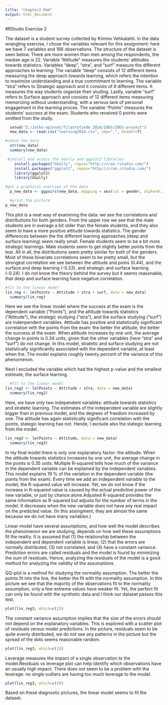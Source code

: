 ---
title: "chapter2.Rmd"
output: html_document
---

#RStudio Exercise 2
  
The dataset is a student survey collected by Kimmo Vehkalahti. In the data wrangling exercise, I chose the variables relevant for this assignment: here we have 7 variables and 166 observations. The structure of the dataset is seen below. There are more women than men among the respondents, the median age is 22. Variable "Attitude" measures the students' attitudes towards statistics. Variables "deep", "stra", and "surf" measure the different approaches to learning: The variable "deep" consists of 12 different items measuring the deep approach towards learning, which refers the intention to maximize understanding and a true commitment to learning. The variable "stra" refers to Strategic approach and it consists of 8 different items. It measures the way students organize their studing. Lastly, variable "surf" refers to Surface approach and consists of 12 different items measuring memorizing without understanding, with a serious lack of personal engagement in the learning proces. The variable "Points" measures the students' success at the exam. Students who received 0 points were omitted from 
the study.
  
```{r} 
  setwd("Z:/Jatko-opinnot/Tilastotiede 2016/IODS/IODS-project")
  new_data <- read.csv("learning2014.csv", sep=",", header=T)
```

```{r}
#check the data
  str(new_data)
  summary(new_data)
```


```{r, message=FALSE, warning=FALSE, results='hide'}
 #install and access the GGally and ggplot2 libraries
    install.packages("GGally", repos="http://cran.rstudio.com/")
    install.packages("ggplot2", repos="http://cran.rstudio.com/")
    library(ggplot2)
    library(GGally)
```

  
```{r}  
#get a graphical overview of the data
  p_new_data <- ggpairs(new_data, mapping = aes(col = gender, alpha=0.3), lower = list(combo = wrap("facethist", bins = 20)))
```


```{r}  
  #print the picture
p_new_data
```

This plot is a neat way of examining the data: we see the correlations and distributions for both genders. From the upper row we see that the male students are in average a bit older than the female students, and they also seem to have a more positive attitude towards statistics. The gender differences between the the different learning approaches (deep and surface learning) seem really small. Female students seem to be a bit more strategic learnings. Male students seem to get slightly better points from the test. All in all, the distributions seem pretty similar for both of the genders. Most of these bivariate correlations seem to be pretty small, but the strongest correlation we see between the attitude and poins (0.44), and the surface and deep learning (-0.33), and strategic and surface learning (-0.24). I do not know the theory behind the survey but it seems reasonable, that deep and surface learning have negative correlation.
  
  
```{r}  
#fit to the linear model
lin_reg <- lm(Points ~ Attitude + stra + surf, data = new_data)
  summary(lin_reg)
```  
Here we see the linear model where the success at the exam is the dependent variable ("Points"), and the attitude 
towards statistics ("Attitude"), the strategic studying ("stra"), and the surface studying ("surf") are indenpendent variables. Attitude has positive and statistically significant correlation with the points from the exam: the better the attitude, the better the success at the exam. When attitude increases by one unit, the average change in points is 0.34 units, given that the other variables (here "stra" and "surf") do not change. In this model, stratetic and surface studying are not statistically significantly  associated with the dependent variable, at least when the. The model explains roughly twenty percent of the variance of this phenomenon.
  
Next I excluded the variable which had the highest p-value and the smallest estimate, the surface learning.
  
```{r}  
  #fit to the linear model
lin_reg2 <- lm(Points ~ Attitude + stra, data = new_data)
  summary(lin_reg2)
```
  
Here, we have only two independent variables: attitude towards statistics and stratetic learning. The estimates of 
the independent variable are slightly bigger than in previous model, and the degrees of freedom increased by one.
The attitude has again statistically significant correlation with the points, stategic learning has not. Hende, I 
exclude also the stategic learning from the model.
  
```{r}  
lin_reg3 <- lm(Points ~ Attitude, data = new_data)
  summary(lin_reg3)
```  

In my final model there is only one explanatory factor: the attitude. When the attitude towards statistics increases 
by one unit, the average change in the points is 0.35 units. Multiple R-squared tells how much of the variance in 
the dependent variable can be explained by the independent variables. This model explains 19 % of the variation in the
dependent variable (the points from the exam). Every time we add an independent variable to the model, the R-squared 
value will increase. Yet, we do not know if the increase in R-squared value is caused by the actual predictive power
of the new variable, or just by chance alone.Adjusted R-squared provides the same information as R-squared but adjusts for the number of terms in the model. It decreases when the new variable does not have any real impact on the predicted value. (In this assingment, they are almost the same because we do not have many variables.) 
  
Linear model have several assumptions, and how well the model describes the phenomenon we are studying, depends on how well these assumptions fit the reality. It is assumed that (1) the relationship between the independent and dependent variable is linear, (2) that the errors are normally distributed, (3) not correlated, and (4) have a constant variance. Prediction errors are called residuals and the model is found by minimizing the sum of residuals. Hence, analyzing the residuals of the model is a good method for analyzing the validity of the assumptions.
  
QQ-plot is a method for studying the normality assumption. The better the points fit into the line, the better the fit with the normality assumption. In this picture we see that the majority of the observations fit to the normality assumption, only a few extreme values have weaker fit. Yet, the perfect fit can only be found with the synthetic data and I think our dataset passes this test.
  
```{r}  
plot(lin_reg3, which=c(2))
```

The constant variance assumption implies that the size of the errors should not depend on the explanatory variables.
This is explored with a scatter plot of residuals versus model predictions. In the picture, residuals seem to be quite evenly distributed, we do not see any patterns in the picture but the spread of the dots seems reasonable random.
  
```{r}
plot(lin_reg3, which=c(1))
```  

Leverage measures the impact of a single observation to the model.Residuals vs leverage plot can help identify which 
observations have an usually  high impact. There does not seem to be a problem with the leverage: no single outliers
are having too much leverage to the model.
  
```{r}
plot(lin_reg3, which=c(5))
```  

Based on these diagnostic pictures, the linear model seems to fit the dataset.
